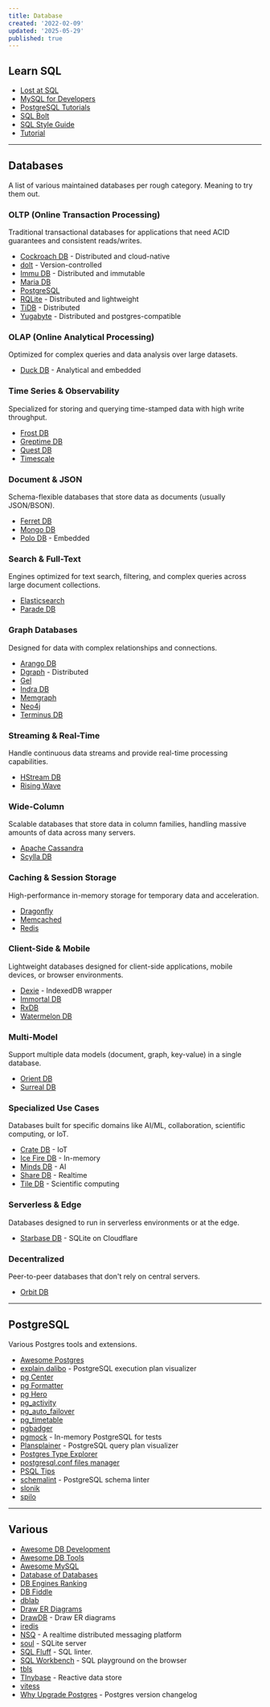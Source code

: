 ```yaml
---
title: Database
created: '2022-02-09'
updated: '2025-05-29'
published: true
---
```


## Learn SQL

- [Lost at SQL](https://lost-at-sql.therobinlord.com)
- [MySQL for Developers](https://planetscale.com/learn/courses/mysql-for-developers)
- [PostgreSQL Tutorials](https://www.crunchydata.com/developers/tutorials)
- [SQL Bolt](https://sqlbolt.com)
- [SQL Style Guide](https://www.sqlstyle.guide)
- [Tutorial](https://selectstarsql.com)

---

## Databases

A list of various maintained databases per rough category. Meaning to try them out.

### OLTP (Online Transaction Processing)

Traditional transactional databases for applications that need ACID guarantees and consistent reads/writes.

- [Cockroach DB](https://www.cockroachlabs.com) - Distributed and cloud-native
- [dolt](https://github.com/dolthub/dolt) - Version-controlled
- [Immu DB](https://github.com/codenotary/immudb) - Distributed and immutable
- [Maria DB](https://mariadb.org)
- [PostgreSQL](https://www.postgresql.org)
- [RQLite](https://github.com/rqlite/rqlite) - Distributed and lightweight
- [TiDB](https://github.com/pingcap/tidb) - Distributed
- [Yugabyte](https://github.com/yugabyte/yugabyte-db) - Distributed and postgres-compatible

### OLAP (Online Analytical Processing)

Optimized for complex queries and data analysis over large datasets.

- [Duck DB](https://github.com/duckdb/duckdb) - Analytical and embedded

### Time Series & Observability

Specialized for storing and querying time-stamped data with high write throughput.

- [Frost DB](https://github.com/polarsignals/frostdb)
- [Greptime DB](https://github.com/grepTimeTeam/greptimedb)
- [Quest DB](https://github.com/questdb/questdb)
- [Timescale](https://github.com/timescale/timescaledb)

### Document & JSON

Schema-flexible databases that store data as documents (usually JSON/BSON).

- [Ferret DB](https://github.com/FerretDB/FerretDB)
- [Mongo DB](https://github.com/mongodb/mongo)
- [Polo DB](https://github.com/PoloDB/PoloDB) - Embedded

### Search & Full-Text

Engines optimized for text search, filtering, and complex queries across large document collections.

- [Elasticsearch](https://github.com/elastic/elasticsearch)
- [Parade DB](https://github.com/paradedb/paradedb)

### Graph Databases

Designed for data with complex relationships and connections.

- [Arango DB](https://github.com/arangodb/arangodb)
- [Dgraph](https://github.com/hypermodeinc/dgraph) - Distributed
- [Gel](https://github.com/geldata/gel)
- [Indra DB](https://github.com/indradb/indradb)
- [Memgraph](https://github.com/memgraph/memgraph)
- [Neo4j](https://github.com/neo4j/neo4j)
- [Terminus DB](https://github.com/terminusdb/terminusdb)

### Streaming & Real-Time

Handle continuous data streams and provide real-time processing capabilities.

- [HStream DB](https://github.com/hstreamdb/hstream)
- [Rising Wave](https://github.com/risingwavelabs/risingwave)

### Wide-Column

Scalable databases that store data in column families, handling massive amounts of data across many servers.

- [Apache Cassandra](https://github.com/apache/cassandra)
- [Scylla DB](https://github.com/scylladb/scylladb)

### Caching & Session Storage

High-performance in-memory storage for temporary data and acceleration.

- [Dragonfly](https://github.com/dragonflydb/dragonfly)
- [Memcached](https://github.com/memcached/memcached)
- [Redis](https://github.com/redis/redis)

### Client-Side & Mobile

Lightweight databases designed for client-side applications, mobile devices, or browser environments.

- [Dexie](https://github.com/dexie/Dexie.js) - IndexedDB wrapper
- [Immortal DB](https://github.com/gruns/ImmortalDB)
- [RxDB](https://github.com/pubkey/rxdb)
- [Watermelon DB](https://github.com/Nozbe/WatermelonDB)

### Multi-Model

Support multiple data models (document, graph, key-value) in a single database.

- [Orient DB](https://github.com/orientechnologies/orientdb)
- [Surreal DB](https://github.com/surrealdb/surrealdb)

### Specialized Use Cases

Databases built for specific domains like AI/ML, collaboration, scientific computing, or IoT.

- [Crate DB](https://github.com/crate/crate) - IoT
- [Ice Fire DB](https://github.com/IceFireDB/IceFireDB) - In-memory
- [Minds DB](https://github.com/mindsdb/mindsdb) - AI
- [Share DB](https://github.com/share/sharedb) - Realtime
- [Tile DB](https://github.com/TileDB-Inc/TileDB) - Scientific computing

### Serverless & Edge

Databases designed to run in serverless environments or at the edge.

- [Starbase DB](https://github.com/outerbase/starbasedb) - SQLite on Cloudflare

### Decentralized

Peer-to-peer databases that don't rely on central servers.

- [Orbit DB](https://github.com/orbitdb/orbitdb)

---

## PostgreSQL

Various Postgres tools and extensions.

- [Awesome Postgres](https://github.com/dhamaniasad/awesome-postgres)
- [explain.dalibo](https://explain.dalibo.com) - PostgreSQL execution plan visualizer
- [pg Center](https://github.com/lesovsky/pgcenter)
- [pg Formatter](https://github.com/darold/pgFormatter)
- [pg Hero](https://github.com/ankane/pghero)
- [pg_activity](https://github.com/dalibo/pg_activity)
- [pg_auto_failover](https://github.com/hapostgres/pg_auto_failover)
- [pg_timetable](https://github.com/cybertec-postgresql/pg_timetable)
- [pgbadger](https://github.com/darold/pgbadger)
- [pgmock](https://github.com/stack-auth/pgmock) - In-memory PostgreSQL for tests
- [Plansplainer](https://plansplainer.com) - PostgreSQL query plan visualizer
- [Postgres Type Explorer](https://masteringpostgres.com/types)
- [postgresql.conf files manager](https://postgresqlco.nf)
- [PSQL Tips](https://psql-tips.org/psql_tips_all.html)
- [schemalint](https://github.com/kristiandupont/schemalint) - PostgreSQL schema linter
- [slonik](https://github.com/gajus/slonik)
- [spilo](https://github.com/zalando/spilo)

---

## Various

- [Awesome DB Development](https://github.com/huachaohuang/awesome-dbdev)
- [Awesome DB Tools](https://github.com/mgramin/awesome-db-tools)
- [Awesome MySQL](https://github.com/shlomi-noach/awesome-mysql)
- [Database of Databases](https://dbdb.io)
- [DB Engines Ranking](https://db-engines.com/en/ranking)
- [DB Fiddle](https://www.db-fiddle.com)
- [dblab](https://github.com/danvergara/dblab)
- [Draw ER Diagrams](https://dbdiagram.io/home)
- [DrawDB](https://www.drawdb.app) - Draw ER diagrams
- [iredis](https://github.com/laixintao/iredis)
- [NSQ](https://github.com/nsqio/nsq) - A realtime distributed messaging platform
- [soul](https://github.com/thevahidal/soul) - SQLite server
- [SQL Fluff](https://www.sqlfluff.com) - SQL linter.
- [SQL Workbench](https://sql-workbench.com) - SQL playground on the browser
- [tbls](https://github.com/k1LoW/tbls)
- [TInybase](https://github.com/tinyplex/tinybase) - Reactive data store
- [vitess](https://vitess.io)
- [Why Upgrade Postgres](https://why-upgrade.depesz.com) - Postgres version changelog
